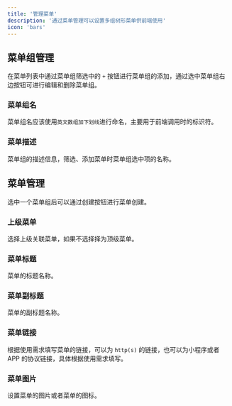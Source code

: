 ```yaml
---
title: '管理菜单'
description: '通过菜单管理可以设置多组树形菜单供前端使用'
icon: 'bars'
---
```


## 菜单组管理

在菜单列表中通过菜单组筛选中的 `+` 按钮进行菜单组的添加，通过选中菜单组右边按钮可进行编辑和删除菜单组。

### 菜单组名

菜单组名应该使用`英文数组加下划线`进行命名，主要用于前端调用时的标识符。

### 菜单描述

菜单组的描述信息，筛选、添加菜单时菜单组选中项的名称。


## 菜单管理

选中一个菜单组后可以通过创建按钮进行菜单创建。


### 上级菜单

选择上级关联菜单，如果不选择择为顶级菜单。

### 菜单标题

菜单的标题名称。

### 菜单副标题

菜单的副标题名称。

### 菜单链接

根据使用需求填写菜单的链接，可以为 `http(s)` 的链接，也可以为小程序或者 APP 的协议链接，具体根据使用需求填写。

### 菜单图片

设置菜单的图片或者菜单的图标。